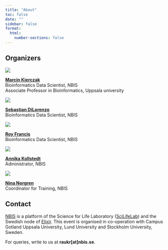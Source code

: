 ```yaml
---
title: "About"
toc: false
date: ""
sidebar: false
format:
  html:
    number-sections: false
---
```


## Organizers

::: {.organisers-parent}
::: {.organisers-child}

![](assets/images/profile/marcin-kierczak.jpg){.nolightbox}

[**Marcin Kierczak**](http://www.kierczak.pl/)  
Bioinformatics Data Scientist, NBIS  
Associate Professor in Bioinformatics, Uppsala university

:::
::: {.organisers-child}

![](assets/images/profile/sebastian-dilorenzo.jpg){.nolightbox}

[**Sebastian DiLorenzo**](https://www.katalog.uu.se/profile?id=N11-2322)  
Bioinformatics Data Scientist, NBIS

:::
::: {.organisers-child}

![](assets/images/profile/roy-francis.jpg){.nolightbox}

[**Roy Francis**](https://www.katalog.uu.se/empinfo/?id=N14-525)  
Bioinformatics Data Scientist, NBIS

:::
::: {.organisers-child}

![](assets/images/profile/annika-kollstedt.jpg){.nolightbox}

[**Annika Kollstedt**](https://www.katalog.uu.se/empinfo/?id=N1-816)  
Administrator, NBIS

:::
::: {.organisers-child}

![](assets/images/profile/nina-norgren.jpg){.nolightbox}

[**Nina Norgren**](https://www.umu.se/personal/nina-norgren/)  
Coordinator for Training, NBIS

:::
:::

## Contact

[NBIS](https://nbis.se) is a platform of the Science for Life Laboratory ([SciLifeLab](https://www.scilifelab.se/)) and the Swedish node of [Elixir](https://elixir-europe.org/). This event is organised in co-operation with Campus Gotland Uppsala University, Lund University and Stockholm University, Sweden.

For queries, write to us at **raukr[at]nbis.se**.  

![](assets/logos/raukr.svg){height="1.2em" style="margin-bottom:-3px;"} &nbsp; ![](assets/logos/nbis-scilifelab.svg){height="1.1em"}
